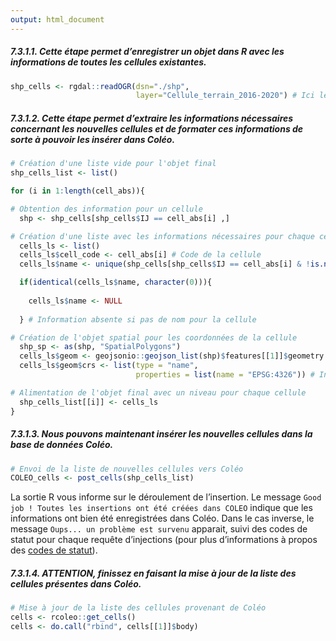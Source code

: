 ```yaml
---
output: html_document
---
```


##### **7.3.1.1.** Cette étape permet d'enregistrer un objet dans R avec les informations de toutes les cellules existantes.

```r
shp_cells <- rgdal::readOGR(dsn="./shp",
                            layer="Cellule_terrain_2016-2020") # Ici le fichier shapefile est placé dans un dossier shp et on appelle tous les fichiers nommés "Cellule_terrain_2016_2020"
```

##### **7.3.1.2.** Cette étape permet d'extraire les informations nécessaires concernant les nouvelles cellules et de formater ces informations de sorte à pouvoir les insérer dans Coléo.

```r
# Création d'une liste vide pour l'objet final
shp_cells_list <- list()

for (i in 1:length(cell_abs)){

# Obtention des information pour un cellule
  shp <- shp_cells[shp_cells$IJ == cell_abs[i] ,]

# Création d'une liste avec les informations nécessaires pour chaque cellule
  cells_ls <- list()
  cells_ls$cell_code <- cell_abs[i] # Code de la cellule
  cells_ls$name <- unique(shp_cells[shp_cells$IJ == cell_abs[i] & !is.na(shp_cells$Nom),]@data$Nom) # Nom de la cellule

  if(identical(cells_ls$name, character(0))){
  
    cells_ls$name <- NULL
    
  } # Information absente si pas de nom pour la cellule

# Création de l'objet spatial pour les coordonnées de la cellule
  shp_sp <- as(shp, "SpatialPolygons")
  cells_ls$geom <- geojsonio::geojson_list(shp)$features[[1]]$geometry # Caractéristiques de l'objet spatial
  cells_ls$geom$crs <- list(type = "name",
                            properties = list(name = "EPSG:4326")) # Information sur le systême de coordonnées de référence (CRS)

# Alimentation de l'objet final avec un niveau pour chaque cellule
  shp_cells_list[[i]] <- cells_ls
}
```

##### **7.3.1.3.** Nous pouvons maintenant insérer les nouvelles cellules dans la base de données Coléo.

```r
# Envoi de la liste de nouvelles cellules vers Coléo
COLEO_cells <- post_cells(shp_cells_list)
```

La sortie R vous informe sur le déroulement de l'insertion. Le message `Good job ! Toutes les insertions ont été créées dans COLEO` indique que les informations ont bien été enregistrées dans Coléo. Dans le cas inverse, le message `Oups... un problème est survenu` apparait, suivi des codes de statut pour chaque requête d'injections (pour plus d'informations à propos des [codes de statut](https://http.cat/)).

##### **7.3.1.4.** ATTENTION, finissez en faisant la mise à jour de la liste des cellules présentes dans Coléo.

```r
# Mise à jour de la liste des cellules provenant de Coléo
cells <- rcoleo::get_cells()
cells <- do.call("rbind", cells[[1]]$body)
```
